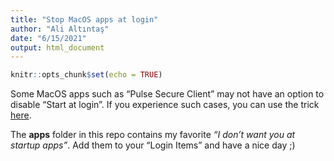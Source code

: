 ```yaml
---
title: "Stop MacOS apps at login"
author: "Ali Altıntaş"
date: "6/15/2021"
output: html_document
---
```


```r
knitr::opts_chunk$set(echo = TRUE)
```

Some MacOS apps such as "Pulse Secure Client" may not have an option to disable "Start at login". If you experience such cases, you can use the trick [here](https://stackoverflow.com/a/43555960).

The **apps** folder in this repo contains my favorite *"I don't want you at startup apps"*. Add them to your "Login Items" and have a nice day ;)  